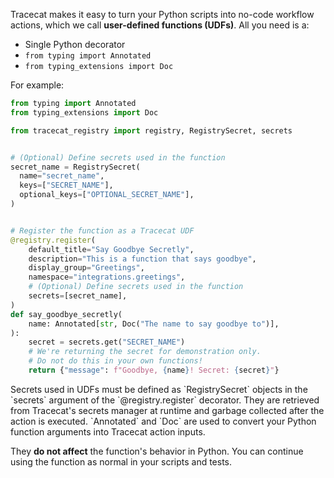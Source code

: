 
Tracecat makes it easy to turn your Python scripts into no-code workflow actions, which we call **user-defined functions (UDFs)**.
All you need is a:
- Single Python decorator
- `from typing import Annotated`
- `from typing_extensions import Doc`

For example:

```python
from typing import Annotated
from typing_extensions import Doc

from tracecat_registry import registry, RegistrySecret, secrets


# (Optional) Define secrets used in the function
secret_name = RegistrySecret(
  name="secret_name",
  keys=["SECRET_NAME"],
  optional_keys=["OPTIONAL_SECRET_NAME"],
)


# Register the function as a Tracecat UDF
@registry.register(
    default_title="Say Goodbye Secretly",
    description="This is a function that says goodbye",
    display_group="Greetings",
    namespace="integrations.greetings",
    # (Optional) Define secrets used in the function
    secrets=[secret_name],
)
def say_goodbye_secretly(
    name: Annotated[str, Doc("The name to say goodbye to")],
):
    secret = secrets.get("SECRET_NAME")
    # We're returning the secret for demonstration only.
    # Do not do this in your own functions!
    return {"message": f"Goodbye, {name}! Secret: {secret}"}
```

<Note>
  Secrets used in UDFs must be defined as `RegistrySecret` objects in the `secrets` argument of the `@registry.register` decorator.
  They are retrieved from Tracecat's secrets manager at runtime and garbage collected after the action is executed.
</Note>

<Info>
  `Annotated` and `Doc` are used to convert your Python function arguments into Tracecat action inputs.

  They **do not affect** the function's behavior in Python.
  You can continue using the function as normal in your scripts and tests.
</Info>
